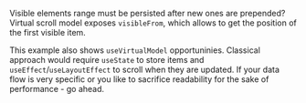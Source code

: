 Visible elements range must be persisted after new ones are prepended?
Virtual scroll model exposes `visibleFrom`,
which allows to get the position of the first visible item.

This example also shows `useVirtualModel` opportuninies.
Classical approach would require `useState` to store items and `useEffect`/`useLayoutEffect` to scroll when they are updated.
If your data flow is very specific or you like to sacrifice readability for the sake of performance - go ahead.
